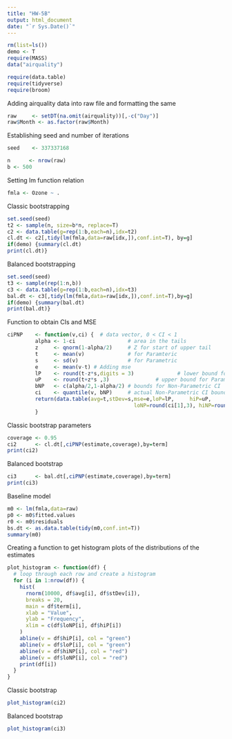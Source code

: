 ```yaml
---
title: "HW-5B"
output: html_document
date: "`r Sys.Date()`"
---
```


```r
rm(list=ls())
demo <- T
require(MASS)
data("airquality")

require(data.table)
require(tidyverse)
require(broom)

```

Adding airquality data into raw file and formatting the same

```r

raw     <- setDT(na.omit(airquality))[,-c("Day")]
raw$Month <- as.factor(raw$Month)
```

Establishing seed and number of iterations

```r
seed    <- 337337168

n      <- nrow(raw) 
b <- 500 
```

Setting lm function relation
```r
fmla <- Ozone ~ .
```

Classic bootstrapping 

```r
set.seed(seed)
t2 <- sample(n, size=b*n, replace=T) 
c2 <- data.table(g=rep(1:b,each=n),idx=t2)
cl.dt <- c2[,tidy(lm(fmla,data=raw[idx,]),conf.int=T), by=g]
if(demo) {summary(cl.dt)
print(cl.dt)}
```

Balanced bootstrapping

```r
set.seed(seed)
t3 <- sample(rep(1:n,b))
c3 <- data.table(g=rep(1:b,each=n),idx=t3)
bal.dt <- c3[,tidy(lm(fmla,data=raw[idx,]),conf.int=T),by=g] 
if(demo) {summary(bal.dt)
print(bal.dt)}
```

Function to obtain CIs and MSE
```r
ciPNP    <- function(v,ci) {  # data vector, 0 < CI < 1
         alpha <- 1-ci                 # area in the tails
         z     <- qnorm(1-alpha/2)     # Z for start of upper tail
         t     <- mean(v)              # for Paramteric
         s     <- sd(v)                # for Parametric
         e     <- mean(v-t) # Adding mse
         lP    <- round(t-z*s,digits = 3)              # lower bound for Parametric CI
         uP    <- round(t+z*s ,3)               # upper bound for Parametric CI
         bNP   <- c(alpha/2,1-alpha/2) # bounds for Non-Parametric CI
         ci    <- quantile(v, bNP)     # actual Non-Parametric CI bounds values
         return(data.table(avg=t,stDev=s,mse=e,loP=lP,     hiP=uP,
                                         loNP=round(ci[1],3), hiNP=round(ci[2],3)) )
         }
```

Classic bootstrap parameters

```r
coverage <- 0.95
ci2      <- cl.dt[,ciPNP(estimate,coverage),by=term]
print(ci2)
```

Balanced bootstrap
```r
ci3      <- bal.dt[,ciPNP(estimate,coverage),by=term]
print(ci3)
```

Baseline model

```r
m0 <- lm(fmla,data=raw)  
p0 <- m0$fitted.values  
r0 <- m0$residuals      
bs.dt <- as.data.table(tidy(m0,conf.int=T)) 
summary(m0)
```

Creating a function to get histogram plots of the distributions of the estimates

```r

plot_histogram <- function(df) {
  # loop through each row and create a histogram
  for (i in 1:nrow(df)) {
    hist(
      rnorm(10000, df$avg[i], df$stDev[i]),
      breaks = 20,
      main = df$term[i],
      xlab = "Value",
      ylab = "Frequency",
      xlim = c(df$loNP[i], df$hiP[i])
    )
    abline(v = df$hiP[i], col = "green")
    abline(v = df$loP[i], col = "green")
    abline(v = df$hiNP[i], col = "red")
    abline(v = df$loNP[i], col = "red")
    print(df[i])
  }
}

```


Classic bootstrap
```r
plot_histogram(ci2)
```

Balanced bootstrap
```r
plot_histogram(ci3)
```